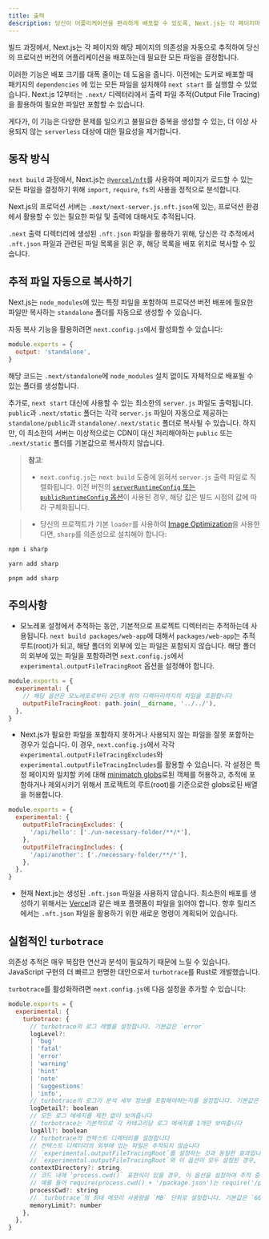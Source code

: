```yaml
---
title: 출력
description: 당신이 어플리케이션을 편리하게 배포할 수 있도록, Next.js는 각 페이지마다 어떤 파일이 필요한지를 자동으로 추적합니다. 이 문서를 통해 동작 방식을 알아봅시다.
---
```


빌드 과정에서, Next.js는 각 페이지와 해당 페이지의 의존성을 자동으로 추적하여 당신의 프로덕션 버전의 어플리케이션을 배포하는데 필요한 모든 파일을 결정합니다.

이러한 기능은 배포 크기를 대폭 줄이는 데 도움을 줍니다. 이전에는 도커로 배포할 때 패키지의 `dependencies` 에 있는 모든 파일을 설치해야 `next start` 를 실행할 수 있었습니다. Next.js 12부터는 `.next/` 디렉터리에서 출력 파일 추적(Output File Tracing)을 활용하여 필요한 파일만 포함할 수 있습니다.

게다가, 이 기능은 다양한 문제를 일으키고 불필요한 중복을 생성할 수 있는, 더 이상 사용되지 않는 `serverless` 대상에 대한 필요성을 제거합니다.

## 동작 방식

`next build` 과정에서, Next.js는 [`@vercel/nft`](https://github.com/vercel/nft)를 사용하여 페이지가 로드할 수 있는 모든 파일을 결정하기 위해 `import`, `require`, `fs`의 사용을 정적으로 분석합니다.

Next.js의 프로덕션 서버는 `.next/next-server.js.nft.json`에 있는, 프로덕션 환경에서 활용할 수 있는 필요한 파일 및 출력에 대해서도 추적됩니다.

`.next` 출력 디렉터리에 생성된 `.nft.json` 파일을 활용하기 위해, 당신은 각 추적에서 `.nft.json` 파일과 관련된 파일 목록을 읽은 후, 해당 목록을 배포 위치로 복사할 수 있습니다.

## 추적 파일 자동으로 복사하기

Next.js는 `node_modules`에 있는 특정 파일을 포함하여 프로덕션 버전 배포에 필요한 파일만 복사하는 `standalone` 폴더를 자동으로 생성할 수 있습니다.

자동 복사 기능을 활용하려면 `next.config.js`에서 활성화할 수 있습니다:

```js filename="next.config.js"
module.exports = {
  output: 'standalone',
}
```

해당 코드는 `.next/standalone`에 `node_modules` 설치 없이도 자체적으로 배포될 수 있는 폴더를 생성합니다.

추가로, `next start` 대신에 사용할 수 있는 최소한의 `server.js` 파일도 출력됩니다. `public`과 `.next/static` 폴더는 각각 `server.js` 파일이 자동으로 제공하는 `standalone/public`과 `standalone/.next/static` 폴더로 복사될 수 있습니다. 하지만, 이 최소한의 서버는 이상적으로는 CDN이 대신 처리해야하는 `public` 또는 `.next/static` 폴더를 기본값으로 복사하지 않습니다.

> **참고**:
>
> - `next.config.js`는 `next build` 도중에 읽혀서 `server.js` 출력 파일로 직렬화됩니다. 이전 버전의 [`serverRuntimeConfig` 또는 `publicRuntimeConfig` 옵션](/docs/pages/api-reference/next-config-js/runtime-configuration)이 사용된 경우, 해당 값은 빌드 시점의 값에 따라 구체화됩니다.

> - 당신의 프로젝트가 기본 `loader`를 사용하여 [Image Optimization](/docs/pages/building-your-application/optimizing/images)을 사용한다면, `sharp`를 의존성으로 설치해야 합니다:

```bash filename="Terminal"
npm i sharp
```

```bash filename="Terminal"
yarn add sharp
```

```bash filename="Terminal"
pnpm add sharp
```

## 주의사항

- 모노레포 설정에서 추적하는 동안, 기본적으로 프로젝트 디렉터리는 추적하는데 사용됩니다. `next build packages/web-app`에 대해서 `packages/web-app`는 추적 루트(root)가 되고, 해당 폴더의 외부에 있는 파일은 포함되지 않습니다. 해당 폴더의 외부에 있는 파일을 포함하려면 `next.config.js`에서 `experimental.outputFileTracingRoot` 옵션을 설정해야 합니다.

```js filename="packages/web-app/next.config.js"
module.exports = {
  experimental: {
    // 해당 옵션은 모노레포로부터 2단계 위의 디렉터리까지의 파일을 포함합니다
    outputFileTracingRoot: path.join(__dirname, '../../'),
  },
}
```

- Next.js가 필요한 파일을 포함하지 못하거나 사용되지 않는 파일을 잘못 포함하는 경우가 있습니다. 이 경우, `next.config.js`에서 각각 `experimental.outputFileTracingExcludes`와 `experimental.outputFileTracingIncludes`를 활용할 수 있습니다. 각 설정은 특정 페이지와 일치할 키에 대해 [minimatch globs](https://www.npmjs.com/package/minimatch)로된 객체를 허용하고, 추적에 포함하거나 제외시키기 위해서 프로젝트의 루트(root)를 기준으로한 globs로된 배열을 허용합니다.

```js filename="next.config.js"
module.exports = {
  experimental: {
    outputFileTracingExcludes: {
      '/api/hello': ['./un-necessary-folder/**/*'],
    },
    outputFileTracingIncludes: {
      '/api/another': ['./necessary-folder/**/*'],
    },
  },
}
```

- 현재 Next.js는 생성된 `.nft.json` 파일을 사용하지 않습니다. 최소한의 배포를 생성하기 위해서는 [Vercel](https://vercel.com)과 같은 배포 플랫폼이 파일을 읽어야 합니다. 향후 릴리즈에서는 `.nft.json` 파일을 활용하기 위한 새로운 명령이 계획되어 있습니다.

## 실험적인 `turbotrace`

의존성 추적은 매우 복잡한 연산과 분석이 필요하기 때문에 느릴 수 있습니다. JavaScript 구현의 더 빠르고 현명한 대안으로서 `turbotrace`를 Rust로 개발했습니다.

`turbotrace`를 활성화하려면 `next.config.js`에 다음 설정을 추가할 수 있습니다:

```js filename="next.config.js"
module.exports = {
  experimental: {
    turbotrace: {
      // turbotrace의 로그 레벨을 설정합니다. 기본값은 `error`
      logLevel?:
      | 'bug'
      | 'fatal'
      | 'error'
      | 'warning'
      | 'hint'
      | 'note'
      | 'suggestions'
      | 'info',
      // turbotrace의 로그가 분석 세부 정보를 포함해야하는지를 설정합니다. 기본값은 `false`
      logDetail?: boolean
      // 모든 로그 메세지를 제한 없이 보여줍니다
      // turbotrace는 기본적으로 각 카테고리당 로그 메세지를 1개만 보여줍니다
      logAll?: boolean
      // turbotrace의 컨텍스트 디렉터리를 설정합니다
      // 컨텍스트 디렉터리의 외부에 있는 파일은 추적되지 않습니다
      // `experimental.outputFileTracingRoot`를 설정하는 것과 동일한 효과입니다
      // `experimental.outputFileTracingRoot`와 이 옵션이 모두 설정된 경우, `experimental.turbotrace.contextDirectory`가 사용됩니다
      contextDirectory?: string
      // 코드 내에 `process.cwd()` 표현식이 있을 경우, 이 옵션을 설정하여 추적 중에 `turbotrace`에게 `process.cwd()`값을 전달할 수 있습니다
      // 예를 들어 require(process.cwd() + '/package.json')는 require('/path/to/cwd/package.json')로 추적됩니다
      processCwd?: string
      // `turbotrace`의 최대 메모리 사용량을 `MB` 단위로 설정합니다. 기본값은 `6000`
      memoryLimit?: number
    },
  },
}
```
